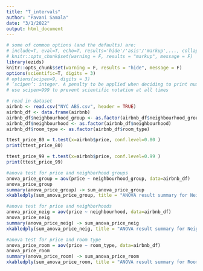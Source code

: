 ```yaml
---
title: "T_intervals"
author: "Pavani Samala"
date: "3/1/2022"
output: html_document
---
```

```r
# some of common options (and the defaults) are: 
# include=T, eval=T, echo=T, results='hide'/'asis'/'markup',..., collapse=F, warning=T, message=T, error=T, cache=T, fig.width=6, fig.height=4, fig.dim=c(6,4) #inches, fig.align='left'/'center','right', 
# knitr::opts_chunk$set(warning = F, results = "markup", message = F)
library(ezids)
knitr::opts_chunk$set(warning = F, results = "hide", message = F)
options(scientific=T, digits = 3) 
# options(scipen=9, digits = 3) 
# ‘scipen’: integer. A penalty to be applied when deciding to print numeric values in fixed or exponential notation.  Positive values bias towards fixed and negative towards scientific notation: fixed notation will be preferred unless it is more than ‘scipen’ digits wider.
# use scipen=999 to prevent scientific notation at all times
```

```r
# read in dataset
airbnb <- read.csv("NYC ABS.csv", header = TRUE)
airbnb_df <- data.frame(airbnb)
airbnb_df$neighbourhood_group <- as.factor(airbnb_df$neighbourhood_group)
airbnb_df$neighbourhood <- as.factor(airbnb_df$neighbourhood)
airbnb_df$room_type <- as.factor(airbnb_df$room_type)

```

```r
ttest_price_80 = t.test(x=airbnb$price, conf.level=0.80 )
print(ttest_price_80)

ttest_price_99 = t.test(x=airbnb$price, conf.level=0.99 )
print(ttest_price_99)

```



```r
#anova test for price and neighborhood groups
anova_price_group = aov(price ~ neighbourhood_group, data=airbnb_df)
anova_price_group
summary(anova_price_group) -> sum_anova_price_group
xkabledply(sum_anova_price_group, title = "ANOVA result summary for Neighborhood Groups")

#anova test for price and neighborhoods
anova_price_neig = aov(price ~ neighbourhood, data=airbnb_df)
anova_price_neig
summary(anova_price_neig) -> sum_anova_price_neig
xkabledply(sum_anova_price_neig, title = "ANOVA result summary for Neighborhoods")

#anova test for price and room type
anova_price_room = aov(price ~ room_type, data=airbnb_df)
anova_price_room
summary(anova_price_room) -> sum_anova_price_room
xkabledply(sum_anova_price_room, title = "ANOVA result summary for Room Type")

```